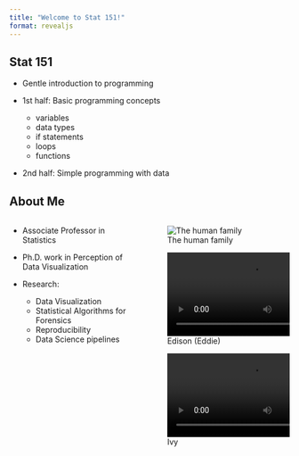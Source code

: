 ```yaml
---
title: "Welcome to Stat 151!"
format: revealjs
---
```


## Stat 151

- Gentle introduction to programming

- 1st half: Basic programming concepts
    - variables
    - data types
    - if statements
    - loops
    - functions


- 2nd half: Simple programming with data



## About Me

::: columns

::: column
- Associate Professor in Statistics

- Ph.D. work in Perception of Data Visualization

- Research: 
  - Data Visualization
  - Statistical Algorithms for Forensics
  - Reproducibility
  - Data Science pipelines
:::

::: column

::: {#fig-family layout="[[-1, 2, -1],[1,1]]"}
![The human family](./images/family.jpg){fig-width="A family picture showing an 8yo boy (Alex), and a 3yo girl (Zoey) sitting on her father's shoulders."}

![Edison (Eddie)](images/Eddie-tug-video.mp4){fig-alt="A jack russell terrier playing tug of war with a man"}

![Ivy](images/Ivy-tail.mp4){fig-alt="An American Eskimo dog enthusiastically chasing her tail"}

:::

:::

:::